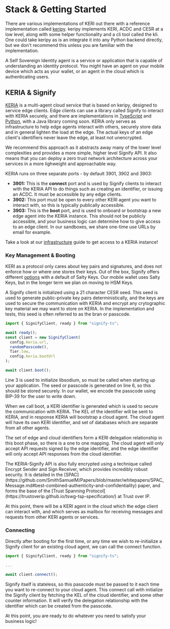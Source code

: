 
# Stack & Getting Started

There are various implementations of KERI out there with a reference implementation called [keripy](https://github.com/WebOfTrust/keripy).
keripy implements KERI, ACDC and CESR at a low level, along with some helper functionality and a cli tool called the kli.
One could take keripy as is an integrate it into any Python backend directly, but we don't recommend this unless you are familiar with the implementation.

<Callout type="info">
  A Self Sovereign Identity agent is a service or application that is capable of understanding an identity protocol.
  You might have an agent on your mobile device which acts as your wallet, or an agent in the cloud which is authenticating users. 
</Callout>

## KERIA & Signify

[KERIA](https://github.com/WebOfTrust/keria) is a multi-agent cloud service that is based on keripy, designed to service edge clients.
Edge clients can use a library called Signify to interact with KERIA securely, and there are implementations in [TypeScript](https://github.com/WebOfTrust/signify-ts) and [Python](https://github.com/WebOfTrust/signifypy), with a Java library coming soon.
KERIA only serves as infrastructure to help edge agents interact with others, securely store data and in general lighten the load at the edge.
The actual keys of an edge client's identifiers never leave the edge, at least not unencrypted.

We recommend this approach as it abstracts away many of the lower level complexities and provides a more simple, higher level Signify API.
It also means that you can deploy a zero trust network architecture across your services in a more lighweight and approachable way.

KERIA runs on three separate ports - by default 3901, 3902 and 3903:
- **3901:** This is the **connect** port and is used by Signify clients to interact with the KERIA API to do things such as creating an identifier, or issuing an ACDC.
It must be accessible by any edge clients.
- **3902:** This port must be open to every other KERI agent you want to interact with, so this is typically publically accessible.
- **3903:** This is the **boot** port, and is used to onboard or bootstrap a new edge agent into the KERIA instance.
This should not be publicly accessible, and your business logic can determine how to give access to an edge client.
In our sandboxes, we share one-time use URLs by email for example.

Take a look at our [infrastructure](../infra) guide to get access to a KERIA instance!

### Key Management & Booting

KERI as a protocol only cares about key pairs and signatures, and does not enforce how or where one stores their keys.
Out of the box, Signify offers different [options](https://github.com/WebOfTrust/keria/blob/main/docs/protocol.md#key-generate-methods) with a default of Salty Keys.
Our mobile wallet uses Salty Keys, but in the longer term we plan on moving to HSM Keys.

A Signify client is initialized using a 21 character CESR seed.
This seed is used to generate public-private key pairs deterministically, and the keys are used to secure the communication with KERIA and encrypt any crytographic key material we may want to store on KERIA.
In the implementation and tests, this seed is often referred to as the bran or passcode.

```ts showLineNumbers
import { SignifyClient, ready } from "signify-ts";

await ready();
const client = new SignifyClient(
  config.keria.url,
  randomPasscode(),
  Tier.low,
  config.keria.bootUrl
);

await client.boot();
```

Line 3 is used to initialize libsodium, so must be called when starting up your application.
The seed or passcode is generated on line 6, so this should be stored securely.
In our wallet, we encode the passcode using BIP-39 for the user to write down.

When we call boot, a KERI identifier is generated which is used to secure the communication with KERIA.
The KEL of the identifier will be sent to KERIA, and in response KERIA will bootstrap a cloud agent.
The cloud agent will have its own KERI identifier, and set of databases which are separate from all other agents.

The set of edge and cloud identifiers form a KERI delegation relationship in this boot phase, so there is a one to one mapping.
The cloud agent will only accept API requests signed by the edge identifier, and the edge identifier will only accept API responses from the cloud identifier.

<Callout type="info">
  The KERIA-Signify API is also fully encrypted using a technique called Encrypt Sender and Sign Receiver, which provides incredibly robust security.
  It is detailed in the [SPAC](https://github.com/SmithSamuelM/Papers/blob/master/whitepapers/SPAC_Message.md#best-combined-authenticity-and-confidentiality) paper, and forms the base of the [Trust Spanning Protocol](https://trustoverip.github.io/tswg-tsp-specification/) at Trust over IP.
</Callout>

At this point, there will be a KERI agent in the cloud which the edge client can interact with, and which serves as mailbox for receiving messages and requests from other KERI agents or services.

### Connecting

Directly after booting for the first time, or any time we wish to re-initialize a Signify client for an existing cloud agent, we can call the connect function.

```ts showLineNumbers
import { SignifyClient, ready } from "signify-ts";

...

await client.connect();
```

Signify itself is stateless, so this passcode must be passed to it each time you want to re-connect to your cloud agent.
This connect call with initialize the Signify client by fetching the KEL of the cloud identifier, and some other counter information.
It will verify the delegation relationship with the identifier which can be created from the passcode.

At this point, you are ready to do whatever you need to satisfy your business logic!
